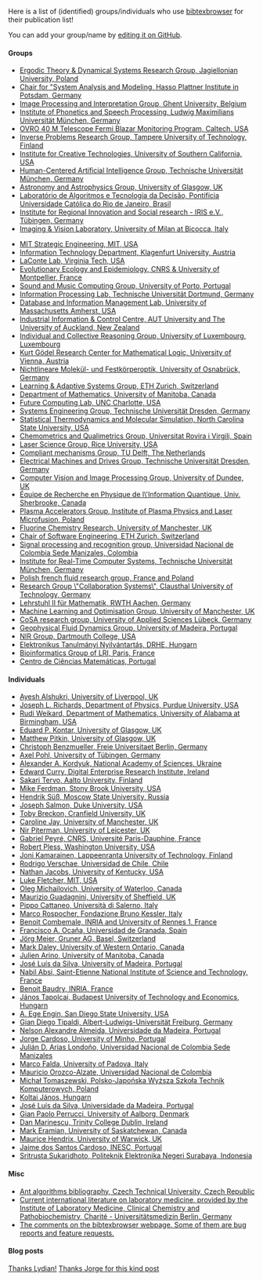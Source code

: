 Here is a list of (identified) groups/individuals who use [[http://www.monperrus.net/martin/bibtexbrowser/|bibtexbrowser]] for their publication list!

You can add your group/name by [[https://github.com/monperrus/bibtexbrowser/edit/master/bibtexbrowser-users.wiki|editing it on GitHub]].

==== Groups ====
* [[http://www.etds.im.uj.edu.pl/publications.php|Ergodic Theory & Dynamical Systems Research Group, Jagiellonian University, Poland]]
* [[http://hpi.de/de/giese/personen/prof-dr-holger-giese.html|Chair for "System Analysis and Modeling, Hasso Plattner Institute in Potsdam, Germany]]
* [[http://ipi.ugent.be/ipi/drupal/|Image Processing and Interpretation Group, Ghent University, Belgium]]
* [[http://www.phonetik.uni-muenchen.de/forschung/publikationen/index.php?lang=en|Institute of Phonetics and Speech Processing, Ludwig Maximilians Universität München, Germany]]
* [[http://www.astro.caltech.edu/ovroblazars/index.php?page=papers|OVRO 40 M Telescope Fermi Blazar Monitoring Program, Caltech, USA]]
* [[http://math.tut.fi/inversegroup/publications.php|Inverse Problems Research Group, Tampere University of Technology, Finland]]
* [[http://ict.usc.edu/publications.php|Institute for Creative Technologies, University of Southern California, USA]]
* [[http://hcai.in.tum.de/publications|Human-Centered Artificial Intelligence Group, Technische Universität München, Germany]]
* [[http://www.astro.gla.ac.uk/?page_id=865|Astronomy and Astrophysics Group, University of Glasgow, UK]]
* [[http://www.inf.puc-rio.br/~atd-lab/publicacoes.php|Laboratório de Algoritmos e Tecnologia da Decisão, Pontifícia Universidade Católica do Rio de Janeiro, Brasil]]
* [[http://www.iris-egris.de/en/publications?bib=irislit.bib&all|Institute for Regional Innovation and Social research - IRIS e.V., Tübingen, Germany]]
* [[http://www.ivl.disco.unimib.it/Publications/|Imaging &amp; Vision Laboratory, University of Milan at Bicocca, Italy]]
<!-- * [[|Groupe d&#039;Acoustique de l&#039;, Université de Sherbrooke, Canada]] -->
* [[http://strategic.mit.edu/bydate.php|MIT Strategic Engineering, MIT, USA]]
* [[http://www-itec.uni-klu.ac.at/bib/|Information Technology Department, Klagenfurt University, Austria]]
* [[http://lacontelab.org/publications.php|LaConte Lab, Virginia Tech, USA]]
* [[http://www.evolepid.org/pubs.php|Evolutionary Ecology and Epidemiology, CNRS &amp; University of Montpellier, France]]
* [[http://smc.inescporto.pt/publications.php?all=1|Sound and Music Computing Group, University of Porto, Portugal]]
* [[http://www.dt.e-technik.uni-dortmund.de/publikationen/papers/|Information Processing Lab, Technische Universität Dortmund, Germany]]
* [[http://dbgroup.cs.umass.edu/index.php?page=publications|Database and Information Management Lab, University of Massachusetts Amherst, USA]]
* [[http://www.i2c2.aut.ac.nz/Research/Publications.php|Industrial Information & Control Centre, AUT University and The University of Auckland, New Zealand]]
* [[http://icr.uni.lu/publications.php|Individual and Collective Reasoning Group, University of Luxembourg, Luxembourg]]
* [[http://www.logic.univie.ac.at/bibliography/bibtexbrowser.php|Kurt Gödel Research Center for Mathematical Logic, University of Vienna, Austria]]
* [[http://www.imlau.physik.uni-osnabrueck.de/Publikationen/index.php| Nichtlineare Molekül- und Festkörperoptik, University of Osnabrück, Germany]]
* [[http://las.ethz.ch/publications.php?all&bib=laspub.bib|Learning & Adaptive Systems Group, ETH Zurich, Switzerland]]
* [[http://www.math.umanitoba.ca/research/publications.php|Department of Mathematics, University of Manitoba, Canada]]
* [[http://fcl.uncc.edu/index.php?option=com_wrapper&view=wrapper&Itemid=56|Future Computing Lab, UNC Charlotte, USA]] 
* [[http://tu-dresden.de/die_tu_dresden/fakultaeten/fakultaet_informatik/sysa/se/publications/|Systems Engineering Group, Technische Universität Dresden, Germany]]
* [[http://turbo.che.ncsu.edu/publications.html|Statistical Thermodynamics and Molecular Simulation, North Carolina State University, USA]]
* [[http://www.quimica.urv.es/quimio/ang/maincat.html|Chemometrics and Qualimetrics Group, Universitat Rovira i Virgili, Spain]]
* [[http://www.ece.rice.edu/~lasersci/publications.php|Laser Science Group, Rice University, USA]]
* [[http://compliantmechanisms.3me.tudelft.nl/mw/index.php/Compliant_mechanisms|Compliant mechanisms Group, TU Delft, The Netherlands]]
* [[http://eeiema.et.tu-dresden.de/ema/publikationen.php|Electrical Machines and Drives Group, Technische Universität Dresden, Germany]]
* [[http://www.computing.dundee.ac.uk/projects/vision/publications.php|Computer Vision and Image Processing Group, University of Dundee, UK]]
* [[http://epiq.physique.usherbrooke.ca/?section=publications|Équipe de Recherche en Physique de l\'Information Quantique, Univ. Sherbrooke, Canada]]
* [[http://www.ifpilm.waw.pl/PAG/?id=publications|Plasma Accelerators Group, Institute of Plasma Physics and Laser Microfusion, Poland]]
* [[http://fluorine.ch.man.ac.uk/research/pubs.php|Fluorine Chemistry Research, University of Manchester, UK]]
* [[http://se.ethz.ch/publications/index.php|Chair of Software Engineering, ETH Zurich, Switzerland]]
* [[http://www.manizales.unal.edu.co/gta/signal/bibtexbrowser.php?bib=PublicacionesGrupo.bib|Signal processing and recognition group, Universidad Nacional de Colombia Sede Manizales, Colombia]]
* [[http://home.rcs.ei.tum.de/publications/|Institute for Real-Time Computer Systems, Technische Universität München, Germany]]
* [[http://sphere.meil.pw.edu.pl/index.php?id=publications|Polish french fluid research group, France and Poland]]
* [[http://cscw.in.tu-clausthal.de/publications.php?academic=|Research Group \"Collaboration Systems\", Clausthal University of Technology, Germany]]
* [[http://www.math2.rwth-aachen.de/de/forschung/publ|Lehrstuhl II für Mathematik, RWTH Aachen, Germany]]
* [[http://intranet.cs.man.ac.uk/mlo/publications.php|Machine Learning and Optimisation Group, University of Manchester, UK]]
* [[http://www.cosa.fh-luebeck.de/de/publications.html|CoSA research group, University of Applied Sciences Lübeck, Germany]]
* [[http://wakes.uma.pt/bibwakes.php|Geophysical Fluid Dynamics Group, University of Madeira, Portugal]]
* [[http://www.dartmouth.edu/~nir/bibtexbrowser.php?bib=bibs/2009.bib&all|NIR Group, Dartmouth College, USA]]
* [[http://www.drhe.drk.hu/etn/modulok/okt_profil/bibtexbrowser.php| Elektronikus Tanulmányi Nyilvántartás, DRHE, Hungarn]]
* [[http://bioinfo.lri.fr/publi/bibtexbrowser.php|Bioinformatics Group of LRI, Paris, France]]
* [[http://ccm.uma.pt/index.php?lab=pura&m=publications|Centro de Ciências Matemáticas, Portugal]]


==== Individuals ====
* [[http://cgi.csc.liv.ac.uk/~ash/Publications/|Ayesh Alshukri, University of Liverpool, UK]] 
* [[http://www.physics.purdue.edu/~richa152/publications.php|Joseph L. Richards, Department of Physics, Purdue University, USA]]
* [[http://people.cas.uab.edu/~weikard/papers/mybibtexbrowser.php?bib=all.bib&author=Rudi+Weikard|Rudi Weikard, Department of Mathematics, University of Alabama at Birmingham, USA]]
* [[http://www.astro.gla.ac.uk/users/eduard/papers/bibtexbrowser.php?bib=eduard.bib&all|Eduard P. Kontar, University of Glasgow, UK]]
* [[http://www.astro.gla.ac.uk/~matthew/conferences.php|Matthew Pitkin, University of Glasgow, UK]]
* [[http://christoph-benzmueller.de/|Christoph Benzmueller, Freie Universitaet Berlin, Germany]]
* [[http://www.striatedspace.de/publikationen|Axel Pohl, University of Tübingen, Germany]]
* [[http://www.imp.kiev.ua/~kord/papers/|Alexander A. Kordyuk, National Academy of Sciences, Ukraine]]
* [[http://www.edwardcurry.org/publications/|Edward Curry, Digital Enterprise Research Institute, Ireland]]
* [[http://www.tml.tkk.fi/~tervos/publications.php|Sakari Tervo, Aalto University, Finland]]
* [[http://www.cs.stonybrook.edu/~mferdman/#publications| Mike Ferdman, Stony Brook University, USA]]
* [[http://suess.sdf-eu.org/website/lang/en/pubs.php|Hendrik Süß, Moscow State University, Russia]]
* [[http://josephsalmon.eu/index.php?page=papers&lang=en|Joseph Salmon, Duke University, USA]]
* [[http://public.cranfield.ac.uk/c5354/publications/|Toby Breckon, Cranfield University, UK]]
* [[http://www.cs.man.ac.uk/~jayc/publications.php| Caroline Jay, University of Manchester, UK]]
* [[http://www.cs.le.ac.uk/people/npiterman/publications/bibtexbrowser.php?frameset&bib=publications.bib|Nir Piterman, University of Leicester, UK]]
* [[http://www.ceremade.dauphine.fr/~peyre/publications/|Gabriel Peyré, CNRS, Université Paris-Dauphine, France]]
* [[http://research.engineering.wustl.edu/~pless/pubs/publications.php|Robert Pless, Washington University, USA]]
* [[http://personal.lut.fi/users/joni.kamarainen/publications_type.html|Joni Kamarainen, Lappeenranta University of Technology, Finland]]
* [[http://vision.die.uchile.cl/~rverscha/pub.php|Rodrigo Verschae, Universidad de Chile, Chile]]
* [[http://cs.uky.edu/~jacobs/publications.html|Nathan Jacobs, University of Kentucky, USA]]
* [[http://people.csail.mit.edu/lukesf/publications/|Luke Fletcher, MIT, USA]]
* [[http://ece.uwaterloo.ca/~olegm/publications.php|Oleg Michailovich, University of Waterloo, Canada]]
* [[http://mguadagnini.staff.shef.ac.uk/publications/|Maurizio Guadagnini, University of Sheffield, UK]]
* [[http://www.dia.unisa.it/professori/cattaneo/bibtexbrowser.php?bib=personal.bibp|Pippo Cattaneo, Università di Salerno, Italy]]
* [[http://dkm.fbk.eu/rospocher/pubs.php|Marco Rospocher, Fondazione Bruno Kessler, Italy]]
* [[http://www.combemale.fr/?p=publication|Benoit Combemale, INRIA and University of Rennes 1, France]]
* [[http://www.ugr.es/~focana/bibtexbrowser.php?bib=curepaco.bib|Francisco A. Ocaña, Universidad de Granada, Spain]]
* [[http://vint.de/pub.php|Jörg Meier, Gruner AG, Basel, Switzerland]]
* [[http://markdaley.org/pubs/bibtexbrowser.php?bib=daleybib.bib&all|Mark Daley, University of Western Ontario, Canada]]
* [[http://www.math.umanitoba.ca/~jarino/cgi-bin/bibtexbrowser.php?bib=biblio_JA.bib|Julien Arino, University of Manitoba, Canada]]
* [[http://dme.uma.pt/people/faculty/jose.luis.silva/page5/page5.html|José Luís da Silva, University of Madeira, Portugal]]
* [[http://absi.nabil.free.fr/|Nabil Absi, Saint-Etienne National Institute of Science and Technology, France]]
* [[http://www.irisa.fr/triskell/perso_pro/bbaudry/publications.php|Benoit Baudry, INRIA, France]]
* [[http://opti.tmit.bme.hu/~tapolcai/publist.php|János Tapolcai, Budapest University of Technology and Economics, Hungarn]]
* [[http://attila.sdsu.edu/~engin/publications.php|A. Ege Engin, San Diego State University, USA]]
* [[http://srl.informatik.uni-freiburg.de/~tipaldi/Publications.html|Gian Diego Tipaldi, Albert-Ludwigs-Universität Freiburg, Germany]]
* [[http://landau.uma.pt/nelson/Research/Pub/bibtexbrowser.php?frameset&bib=nelson.bib| Nelson Alexandre Almeida, Universidade da Madeira, Portugal]]
* [[http://jorgecardoso.eu/publications.php|Jorge Cardoso, University of Minho, Portugal]] 
* [[http://jdariasl.zobyhost.com/publications.php|Julián D. Arias Londoño, Universidad Nacional de Colombia Sede Manizales]]
* [[http://www.f-systems.it/#pubbl|Marco Falda, University of Padova, Italy]]
* [[http://www.docentes.unal.edu.co/morozcoa/docs/publications.php|Mauricio Orozco-Alzate, Universidad Nacional de Colombia]]
* [[http://tomaszew.pjwstk.edu.pl/tomaszew/tomaszew.php|Micha&#322; Tomaszewski, Polsko-Japo&#324;ska Wy&#380;sza Szko&#322;a Technik Komputerowych, Poland]]
* [[http://wigner.elte.hu/~koltai/pub/|Koltai János, Hungarn]]
* [[http://dme.uma.pt/luis/page5/bibtexbrowser.php?bib=jluisbib.bib|José Luís da Silva, Universidade da Madeira, Portugal]]
* [[http://kom.aau.dk/~gpp/publications.php?l=EN|Gian Paolo Perrucci, University of Aalborg, Denmark]]
* [[https://www.cs.tcd.ie/~marined/publications.php|Dan Marinescu, Trinity College Dublin, Ireland]]
* [[http://www.cs.usask.ca/home/eramian/bib/Refereed_Journal_Articles.php|Mark Eramian, University of Saskatchewan, Canada]]
* [[http://grapple.dcs.warwick.ac.uk/bibtexbrowser/maurice.php|Maurice Hendrix, University of Warwick, UK]]
* [[http://telecom.inescporto.pt/~jsc/bibtexbrowser.php|Jaime dos Santos Cardoso, INESC, Portugal]]
* [[http://dhoto.lecturer.pens.ac.id|Sritrusta Sukaridhoto, Politeknik Elektronika Negeri Surabaya, Indonesia]]

==== Misc ====
* [[http://kovarik.felk.cvut.cz/ant-algorithms/bibtexbrowser-original.php|Ant algorithms bibliography, Czech Technical University, Czech Republic]]
* [[https://aktuelle-literatur-zur-laboratoriumsmedizin-ilp.charite.de/bibtexbrowser.php?frameset&bib=lit-auswahl.bib|Current international literature on laboratory medicine, provided by the Institute of Laboratory Medicine, Clinical Chemistry and Pathobiochemistry, Charité - Universitätsmedizin Berlin, Germany]]
* [[http://www.monperrus.net/martin/bibtexbrowser/comments|The comments on the bibtexbrowser webpage. Some of them are bug reports and feature requests.]]

==== Blog posts ==== 
[[http://murmurlydian.blogspot.com/2009/03/bib-browser.html|Thanks Lydian!]]
[[http://jorgecardoso.eu/blog/index.php?/archives/154-Bibtexbrowser.html|Thanks Jorge for this kind post]]
